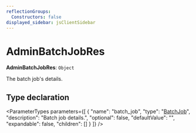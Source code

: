 ```yaml
---
reflectionGroups:
  Constructors: false
displayed_sidebar: jsClientSidebar
---
```



# AdminBatchJobRes

 **AdminBatchJobRes**: `Object`

The batch job's details.

## Type declaration

<ParameterTypes parameters={[
  {
    "name": "batch_job",
    "type": "[BatchJob](../classes/js_client.internal.BatchJob.mdx)",
    "description": "Batch job details.",
    "optional": false,
    "defaultValue": "",
    "expandable": false,
    "children": []
  }
]} />

